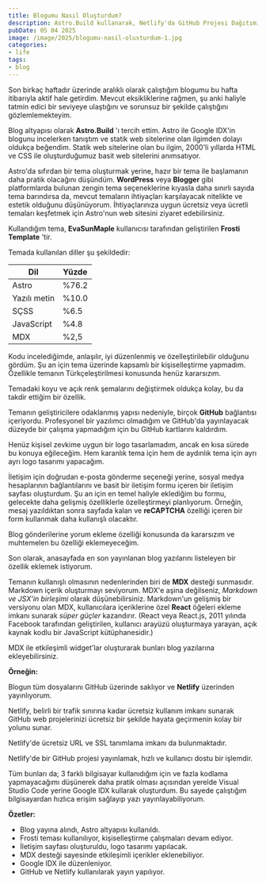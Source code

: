 ```yaml
---
title: Blogumu Nasıl Oluşturdum?
description: Astro.Build kullanarak, Netlify'da GitHub Projesi Dağıtımı, MDX kullanımı ve Astro Tema özelleştirme
pubDate: 05 04 2025
image: /image/2025/blogumu-nasil-olusturdum-1.jpg
categories:
- life
tags:
- blog
---
```


Son birkaç haftadır üzerinde aralıklı olarak çalıştığım blogumu bu hafta itibarıyla aktif hale getirdim. Mevcut eksikliklerine rağmen, şu anki haliyle tatmin edici bir seviyeye ulaştığını ve sorunsuz bir şekilde çalıştığını gözlemlemekteyim.

Blog altyapısı olarak **Astro.Build** 'ı tercih ettim. Astro ile Google IDX'in blogunu incelerken tanıştım ve statik web sitelerine olan ilgimden dolayı oldukça beğendim. Statik web sitelerine olan bu ilgim, 2000'li yıllarda HTML ve CSS ile oluşturduğumuz basit web sitelerini anımsatıyor.

Astro'da sıfırdan bir tema oluşturmak yerine, hazır bir tema ile başlamanın daha pratik olacağını düşündüm. **WordPress** veya **Blogger** gibi platformlarda bulunan zengin tema seçeneklerine kıyasla daha sınırlı sayıda tema barındırsa da, mevcut temaların ihtiyaçları karşılayacak nitelikte ve estetik olduğunu düşünüyorum. İhtiyaçlarınıza uygun ücretsiz veya ücretli temaları keşfetmek için Astro'nun web sitesini ziyaret edebilirsiniz.

Kullandığım tema, **EvaSunMaple** kullanıcısı tarafından geliştirilen **Frosti Template** 'tir.

Temada kullanılan diller şu şekildedir:

| Dil | Yüzde |
| --- | --- |
| Astro | %76.2 |
| Yazılı metin | %10.0 |
| SÇSS | %6.5 |
| JavaScript | %4.8 |
| MDX | %2,5 |

Kodu incelediğimde, anlaşılır, iyi düzenlenmiş ve özelleştirilebilir olduğunu gördüm. Şu an için tema üzerinde kapsamlı bir kişiselleştirme yapmadım. Özellikle temanın Türkçeleştirilmesi konusunda henüz kararsızım.

Temadaki koyu ve açık renk şemalarını değiştirmek oldukça kolay, bu da takdir ettiğim bir özellik.

Temanın geliştiricilere odaklanmış yapısı nedeniyle, birçok **GitHub** bağlantısı içeriyordu. Profesyonel bir yazılımcı olmadığım ve GitHub'da yayınlayacak düzeyde bir çalışma yapmadığım için bu GitHub kartlarını kaldırdım.

Henüz kişisel zevkime uygun bir logo tasarlamadım, ancak en kısa sürede bu konuya eğileceğim. Hem karanlık tema için hem de aydınlık tema için ayrı ayrı logo tasarımı yapacağım.

İletişim için doğrudan e-posta gönderme seçeneği yerine, sosyal medya hesaplarının bağlantılarını ve basit bir iletişim formu içeren bir iletişim sayfası oluşturdum. Şu an için en temel haliyle eklediğim bu formu, gelecekte daha gelişmiş özelliklerle özelleştirmeyi planlıyorum. Örneğin, mesaj yazıldıktan sonra sayfada kalan ve **reCAPTCHA** özelliği içeren bir form kullanmak daha kullanışlı olacaktır.

Blog gönderilerine yorum ekleme özelliği konusunda da kararsızım ve muhtemelen bu özelliği eklemeyeceğim.

Son olarak, anasayfada en son yayınlanan blog yazılarını listeleyen bir özellik eklemek istiyorum.

Temanın kullanışlı olmasının nedenlerinden biri de **MDX** desteği sunmasıdır. Markdown içerik oluşturmayı seviyorum. MDX'e aşina değilseniz, *Markdown ve JSX'in birleşimi* olarak düşünebilirsiniz. Markdown'un gelişmiş bir versiyonu olan MDX, kullanıcılara içeriklerine özel **React** öğeleri ekleme imkanı sunarak *süper güçler* kazandırır. (React veya React.js, 2011 yılında Facebook tarafından geliştirilen, kullanıcı arayüzü oluşturmaya yarayan, açık kaynak kodlu bir JavaScript kütüphanesidir.)

MDX ile etkileşimli widget'lar oluşturarak bunları blog yazılarına ekleyebilirsiniz.

**Örneğin:**

<Diff r="/image/2025/blogumu-nasil-olusturdum-1.jpg" l="/image/2025/blogumu-nasil-olusturdum-2.jpg"></Diff>

Blogun tüm dosyalarını GitHub üzerinde saklıyor ve **Netlify** üzerinden yayınlıyorum.

Netlify, belirli bir trafik sınırına kadar ücretsiz kullanım imkanı sunarak GitHub web projelerinizi ücretsiz bir şekilde hayata geçirmenin kolay bir yolunu sunar.

Netlify'de ücretsiz URL ve SSL tanımlama imkanı da bulunmaktadır.

Netlify'de bir GitHub projesi yayınlamak, hızlı ve kullanıcı dostu bir işlemdir.

Tüm bunları da; 3 farklı bilgisayar kullanıdığım için ve fazla kodlama yapmayacağımı düşünerek daha pratik olması açısından yerelde Visual Studio Code yerine Google IDX kullarak oluşturdum.
Bu sayede çalıştığım bilgisayardan hızlıca erişim sağlayıp yazı yayınlayabiliyorum.

**Özetler:**

- Blog yayına alındı, Astro altyapısı kullanıldı.
- Frosti teması kullanılıyor, kişiselleştirme çalışmaları devam ediyor.
- İletişim sayfası oluşturuldu, logo tasarımı yapılacak.
- MDX desteği sayesinde etkileşimli içerikler eklenebiliyor.
- Google IDX ile düzenleniyor.
- GitHub ve Netlify kullanılarak yayın yapılıyor.

